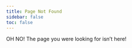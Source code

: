 ```yaml
---
title: Page Not Found
sidebar: false
toc: false
---
```


OH NO! The page you were looking for isn't here!

